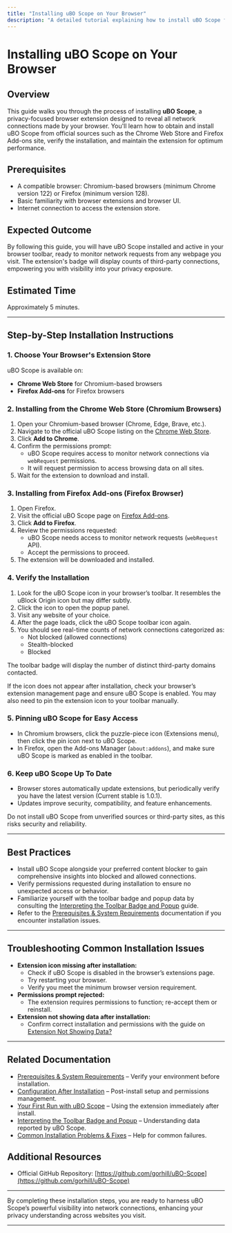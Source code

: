 ```yaml
---
title: "Installing uBO Scope on Your Browser"
description: "A detailed tutorial explaining how to install uBO Scope from the official Chrome Web Store or Firefox Add-ons site, with tips for verifying installation and best practices for maintaining up-to-date versions."
---
```


# Installing uBO Scope on Your Browser

## Overview
This guide walks you through the process of installing **uBO Scope**, a privacy-focused browser extension designed to reveal all network connections made by your browser. You'll learn how to obtain and install uBO Scope from official sources such as the Chrome Web Store and Firefox Add-ons site, verify the installation, and maintain the extension for optimum performance.

## Prerequisites
- A compatible browser: Chromium-based browsers (minimum Chrome version 122) or Firefox (minimum version 128).
- Basic familiarity with browser extensions and browser UI.
- Internet connection to access the extension store.

## Expected Outcome
By following this guide, you will have uBO Scope installed and active in your browser toolbar, ready to monitor network requests from any webpage you visit. The extension's badge will display counts of third-party connections, empowering you with visibility into your privacy exposure.

## Estimated Time
Approximately 5 minutes.

---

## Step-by-Step Installation Instructions

### 1. Choose Your Browser's Extension Store
uBO Scope is available on:

- **Chrome Web Store** for Chromium-based browsers
- **Firefox Add-ons** for Firefox browsers


### 2. Installing from the Chrome Web Store (Chromium Browsers)

1. Open your Chromium-based browser (Chrome, Edge, Brave, etc.).
2. Navigate to the official uBO Scope listing on the [Chrome Web Store](https://chrome.google.com/webstore/detail/ubo-scope/bbdpgcaljkaaigfcomhidmneffjjjfgp).
3. Click **Add to Chrome**.
4. Confirm the permissions prompt:
   - uBO Scope requires access to monitor network connections via `webRequest` permissions.
   - It will request permission to access browsing data on all sites.
5. Wait for the extension to download and install.

### 3. Installing from Firefox Add-ons (Firefox Browser)

1. Open Firefox.
2. Visit the official uBO Scope page on [Firefox Add-ons](https://addons.mozilla.org/firefox/addon/ubo-scope/).
3. Click **Add to Firefox**.
4. Review the permissions requested:
   - uBO Scope needs access to monitor network requests (`webRequest` API).
   - Accept the permissions to proceed.
5. The extension will be downloaded and installed.

### 4. Verify the Installation

1. Look for the uBO Scope icon in your browser’s toolbar. It resembles the uBlock Origin icon but may differ subtly.
2. Click the icon to open the popup panel.
3. Visit any website of your choice.
4. After the page loads, click the uBO Scope toolbar icon again.
5. You should see real-time counts of network connections categorized as:
   - Not blocked (allowed connections)
   - Stealth-blocked
   - Blocked

The toolbar badge will display the number of distinct third-party domains contacted.

<Tip>
If the icon does not appear after installation, check your browser’s extension management page and ensure uBO Scope is enabled. You may also need to pin the extension icon to your toolbar manually.
</Tip>

### 5. Pinning uBO Scope for Easy Access

- In Chromium browsers, click the puzzle-piece icon (Extensions menu), then click the pin icon next to uBO Scope.
- In Firefox, open the Add-ons Manager (`about:addons`), and make sure uBO Scope is marked as enabled in the toolbar.

### 6. Keep uBO Scope Up To Date

- Browser stores automatically update extensions, but periodically verify you have the latest version (Current stable is 1.0.1).
- Updates improve security, compatibility, and feature enhancements.

<Warning>
Do not install uBO Scope from unverified sources or third-party sites, as this risks security and reliability.
</Warning>

---

## Best Practices

- Install uBO Scope alongside your preferred content blocker to gain comprehensive insights into blocked and allowed connections.
- Verify permissions requested during installation to ensure no unexpected access or behavior.
- Familiarize yourself with the toolbar badge and popup data by consulting the [Interpreting the Toolbar Badge and Popup](./interpreting-results) guide.
- Refer to the [Prerequisites & System Requirements](../getting-started/installation-setup/prerequisites-requirements) documentation if you encounter installation issues.

---

## Troubleshooting Common Installation Issues

- **Extension icon missing after installation:**
  - Check if uBO Scope is disabled in the browser’s extensions page.
  - Try restarting your browser.
  - Verify you meet the minimum browser version requirement.
- **Permissions prompt rejected:**
  - The extension requires permissions to function; re-accept them or reinstall.
- **Extension not showing data after installation:**
  - Confirm correct installation and permissions with the guide on [Extension Not Showing Data?](../getting-started/troubleshooting/extension-not-showing-data)

---

## Related Documentation

- [Prerequisites & System Requirements](../getting-started/installation-setup/prerequisites-requirements) – Verify your environment before installation.
- [Configuration After Installation](../getting-started/installation-setup/initial-configuration) – Post-install setup and permissions management.
- [Your First Run with uBO Scope](../getting-started/first-steps-usage/first-run-experience) – Using the extension immediately after install.
- [Interpreting the Toolbar Badge and Popup](../getting-started/first-steps-usage/interpreting-results) – Understanding data reported by uBO Scope.
- [Common Installation Problems & Fixes](../getting-started/troubleshooting/common-install-problems) – Help for common failures.

## Additional Resources

- Official GitHub Repository: [https://github.com/gorhill/uBO-Scope](https://github.com/gorhill/uBO-Scope)

---

By completing these installation steps, you are ready to harness uBO Scope’s powerful visibility into network connections, enhancing your privacy understanding across websites you visit.

---